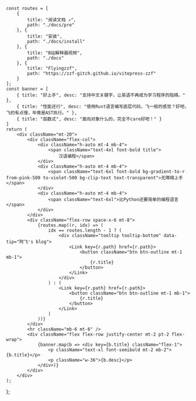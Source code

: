     const routes = [
        {
            title: "阅读文档 ↗",
            path: "./docs/pre"
        }, {
            title: "安装",
            path: "./docs/install"
        }, {
            title: "B站解释器视频",
            path: "./docs"
        }, {
            title: "Flyingzzf",
            path: "https://zzf-gitch.github.io/vitepress-zzf"
        }
    ];
    const banner = [
        { title: "好上手", desc: "支持中文关键字，让英语不再成为学习程序的阻碍。" },
        { title: "性能还行", desc: "使用Rust语言编写底层代码，飞一般的感觉？好吧，飞的有点慢，毕竟是AST执行。" },
        { title: "函数式", desc: "面向对象什么的，完全不care好吧！" }
    ]
    return (
        <div className="mt-20">
            <div className="flex-col">
                <div className="h-auto mt-4 mb-4">
                    <span className="text-4xl font-bold title">
                        汉语编程</span>
                </div>
                <div className="h-auto mt-4 mb-4">
                    <span className="text-6xl font-bold bg-gradient-to-r from-pink-500 to-violet-500 bg-clip-text text-transparent">无障碍上手</span>
                </div>
                <div className="h-auto mt-4 mb-4">
                    <span className="text-6xl">比Python还要简单的编程语言</span>
                </div>
            </div>
            <div className="flex-row space-x-6 mt-8">
                {routes.map((r, idx) => (
                    idx == routes.length - 1 ? (
                        <div className="tooltip tooltip-bottom" data-tip="阿飞's blog">
                            <Link key={r.path} href={r.path}>
                                <button className="btn btn-outline mt-1 mb-1">
                                    {r.title}
                                </button>
                            </Link>
                        </div>
                    ) : (
                        <Link key={r.path} href={r.path}>
                            <button className="btn btn-outline mt-1 mb-1">
                                {r.title}
                            </button>
                        </Link>
                    )
                ))}
            </div>
            <hr className="mb-6 mt-6" />
            <div className="flex flex-row justify-center mt-2 pt-2 flex-wrap">
                {banner.map(b => <div key={b.title} className="flex-1">
                    <p className="text-xl font-semibold mt-2 mb-2">{b.title}</p>
                    <p className="w-36">{b.desc}</p>
                </div>)}
            </div>
        </div>
    );
};

<Main/>